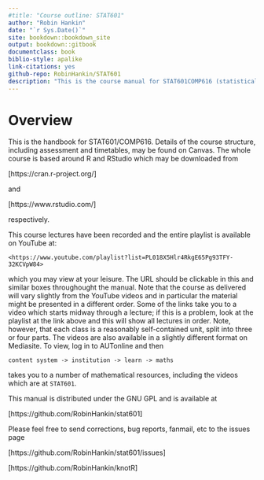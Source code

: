 ```yaml
--- 
#title: "Course outline: STAT601"
author: "Robin Hankin"
date: "`r Sys.Date()`"
site: bookdown::bookdown_site
output: bookdown::gitbook
documentclass: book
biblio-style: apalike
link-citations: yes
github-repo: RobinHankin/STAT601
description: "This is the course manual for STAT601COMP616 (statistical inference)"
---
```




 \newpage
 \pagenumbering{arabic}

# Overview {-}

This is the handbook for STAT601/COMP616.  Details of the course
structure, including assessment and timetables, may be found on
Canvas.  The whole course is based around R and RStudio which may be
downloaded from

[https://cran.r-project.org/]

and

[https://www.rstudio.com/]

respectively.

This course lectures have been recorded and the entire playlist is
available on YouTube at:

```block2
<https://www.youtube.com/playlist?list=PL018X5Hlr4RkgE65Pg93TFY-32KCVpW84>
```

which you may view at your leisure.  The URL should be clickable in
this and similar boxes throughought the manual.  Note that the course
as delivered will vary slightly from the YouTube videos and in
particular the material might be presented in a different order.  Some
of the links take you to a video which starts midway through a
lecture; if this is a problem, look at the playlist at the link above
and this will show all lectures in order.  Note, however, that each
class is a reasonably self-contained unit, split into three or four
parts.  The videos are also available in a slightly different format
on Mediasite.  To view, log in to AUTonline and then

`content system -> institution -> learn -> maths`

takes you to a number of mathematical resources, including the videos
which are at `STAT601`.

This manual is distributed under the GNU GPL and is available at

[https://github.com/RobinHankin/stat601]

Please feel free to send corrections, bug reports, fanmail, etc to the
issues page

[https://github.com/RobinHankin/stat601/issues]


\newpage
\includegraphics{ornamental20}

[https://github.com/RobinHankin/knotR]

